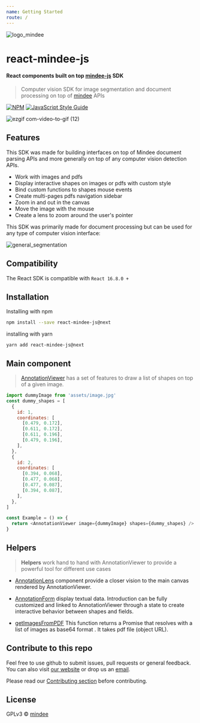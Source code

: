 ```yaml
---
name: Getting Started
route: /
---
```


![logo_mindee](https://user-images.githubusercontent.com/41388086/68026973-7858b080-fcb1-11e9-85ff-724c8d014118.png)

# react-mindee-js

#### React components built on top [mindee-js](https://www.npmjs.com/package/mindee-js) SDK

> Computer vision SDK for image segmentation and document processing on top of [mindee](https://mindee.com) APIs

[![NPM](https://img.shields.io/npm/v/react-mindee-js.svg)](https://www.npmjs.com/package/react-mindee-js) [![JavaScript Style Guide](https://img.shields.io/badge/code_style-standard-brightgreen.svg)](https://standardjs.com)

![ezgif com-video-to-gif (12)](https://user-images.githubusercontent.com/41388086/87852820-92045b80-c905-11ea-808e-5a971de2b29f.gif)

## Features

This SDK was made for building interfaces on top of Mindee document parsing APIs and more generally on top of
any computer vision detection APIs.

- Work with images and pdfs
- Display interactive shapes on images or pdfs with custom style
- Bind custom functions to shapes mouse events
- Create multi-pages pdfs navigation sidebar
- Zoom in and out in the canvas
- Move the image with the mouse
- Create a lens to zoom around the user's pointer

This SDK was primarily made for document processing but can be used for any type of computer vision interface:

![general_segmentation](https://user-images.githubusercontent.com/41388086/87301502-fb542b00-c50f-11ea-91f2-f7731c4e1a1b.gif)

## Compatibility

The React SDK is compatible with `React 16.8.0 +`

## Installation

Installing with npm

```bash
npm install --save react-mindee-js@next
```

installing with yarn

```
yarn add react-mindee-js@next
```

## Main component

> [AnnotationViewer](https://react-mindee-js.netlify.app/annotation-viewer) has a set of features to draw a list of shapes on top of a given image.

```js
import dummyImage from 'assets/image.jpg'
const dummy_shapes = [
  {
    id: 1,
    coordinates: [
      [0.479, 0.172],
      [0.611, 0.172],
      [0.611, 0.196],
      [0.479, 0.196],
    ],
  },
  {
    id: 2,
    coordinates: [
      [0.394, 0.068],
      [0.477, 0.068],
      [0.477, 0.087],
      [0.394, 0.087],
    ],
  },
]

const Example = () => {
  return <AnnotationViewer image={dummyImage} shapes={dummy_shapes} />
}
```

## Helpers

> **Helpers** work hand to hand with AnnotationViewer to provide a powerful tool for different use cases

- [AnnotationLens](https://react-mindee-js.netlify.app/annotation-lens) component provide a closer vision to the main canvas rendered by AnnotationViewer.

- [AnnotationForm](https://react-mindee-js.netlify.app/annotation-form) display textual data. Introduction can be fully customized and linked to AnnotationViewer through a state to create interactive behavior between shapes and fields.

- [getImagesFromPDF](https://react-mindee-js.netlify.app/get-images-from-pdf) This function returns a Promise that resolves with a list of images as base64 format . It takes pdf file (object URL).

## Contribute to this repo

Feel free to use github to submit issues, pull requests or general feedback.
You can also visit [our website](https://mindee.com) or drop us an [email](mailto:contact@mindee.com).

Please read our [Contributing section](https://github.com/publicMindee/react-mindee-js/blob/master/CONTRIBUTING.md) before contributing.

## License

GPLv3 © [mindee](https://mindee.com)
